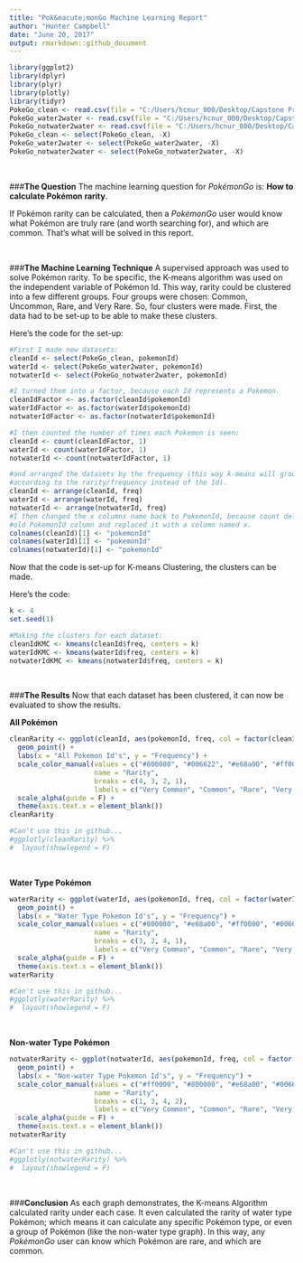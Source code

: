 ---
title: "Pok&eacute;monGo Machine Learning Report"
author: "Hunter Campbell"
date: "June 20, 2017"
output: rmarkdown::github_document
---

```{r echo = FALSE, message = FALSE}
library(ggplot2)
library(dplyr)
library(plyr)
library(plotly)
library(tidyr)
PokeGo_clean <- read.csv(file = "C:/Users/hcnur_000/Desktop/Capstone Project/Capstone Project Data Wrangling/PokeGo_clean.csv")
PokeGo_water2water <- read.csv(file = "C:/Users/hcnur_000/Desktop/Capstone Project/Capstone Project Data Wrangling/PokeGo_water2water.csv")
PokeGo_notwater2water <- read.csv(file = "C:/Users/hcnur_000/Desktop/Capstone Project/Capstone Project Data Wrangling/PokeGo_notwater2water.csv")
PokeGo_clean <- select(PokeGo_clean, -X)
PokeGo_water2water <- select(PokeGo_water2water, -X)
PokeGo_notwater2water <- select(PokeGo_notwater2water, -X)
```

<br>

###**The Question**
The machine learning question for *Pok&eacute;monGo* is: **How to calculate Pok&eacute;mon rarity**.

If Pok&eacute;mon rarity can be calculated, then a *Pok&eacute;monGo* user would know what Pok&eacute;mon are truly rare (and worth searching for), and which are common. That's what will be solved in this report.

<br>

###**The Machine Learning Technique**
A supervised approach was used to solve Pok&eacute;mon rarity. To be specific, the K-means algorithm was used on the independent variable of Pok&eacute;mon Id. This way, rarity could be clustered into a few different groups. Four groups were chosen: Common, Uncommon, Rare, and Very Rare. So, four clusters were made. First, the data had to be set-up to be able to make these clusters.

Here's the code for the set-up:

```{r}
#First I made new datasets:
cleanId <- select(PokeGo_clean, pokemonId)
waterId <- select(PokeGo_water2water, pokemonId)
notwaterId <- select(PokeGo_notwater2water, pokemonId)

#I turned them into a factor, because each Id represents a Pokemon.
cleanIdFactor <- as.factor(cleanId$pokemonId)
waterIdFactor <- as.factor(waterId$pokemonId)
notwaterIdFactor <- as.factor(notwaterId$pokemonId)

#I then counted the number of times each Pokemon is seen:
cleanId <- count(cleanIdFactor, 1)
waterId <- count(waterIdFactor, 1)
notwaterId <- count(notwaterIdFactor, 1)

#and arranged the datasets by the frequency (this way k-means will group it
#according to the rarity/frequency instead of the Id).
cleanId <- arrange(cleanId, freq)
waterId <- arrange(waterId, freq)
notwaterId <- arrange(notwaterId, freq)
#I then changed the x columns name back to PokemonId, because count deleted the 
#old PokemonId column and replaced it with a column named x.
colnames(cleanId)[1] <- "pokemonId"
colnames(waterId)[1] <- "pokemonId"
colnames(notwaterId)[1] <- "pokemonId"
```

Now that the code is set-up for K-means Clustering, the clusters can be made.

Here's the code:

```{r}
k <- 4
set.seed(1)

#Making the clusters for each dataset:
cleanIdKMC <- kmeans(cleanId$freq, centers = k)
waterIdKMC <- kmeans(waterId$freq, centers = k)
notwaterIdKMC <- kmeans(notwaterId$freq, centers = k)
```

<br>

###**The Results**
Now that each dataset has been clustered, it can now be evaluated to show the results.

**All Pok&eacute;mon**

```{r echo = FALSE, message = FALSE, fig.height = 3}
cleanRarity <- ggplot(cleanId, aes(pokemonId, freq, col = factor(cleanIdKMC$cluster), alpha = .5)) +
  geom_point() +
  labs(x = "All Pokemon Id's", y = "Frequency") +
  scale_color_manual(values = c("#800080", "#006622", "#e68a00", "#ff0000"),
                     name = "Rarity",
                     breaks = c(4, 3, 2, 1),
                     labels = c("Very Common", "Common", "Rare", "Very Rare")) +
  scale_alpha(guide = F) +
  theme(axis.text.x = element_blank())
cleanRarity

#Can't use this in github...
#ggplotly(cleanRarity) %>%
#  layout(showlegend = F)
```

<br>

**Water Type Pok&eacute;mon**

```{r echo = FALSE, message = FALSE, fig.height = 3}
waterRarity <- ggplot(waterId, aes(pokemonId, freq, col = factor(waterIdKMC$cluster), alpha = .5)) +
  geom_point() +
  labs(x = "Water Type Pokemon Id's", y = "Frequency") +
  scale_color_manual(values = c("#800080", "#e68a00", "#ff0000", "#006622"),
                     name = "Rarity",
                     breaks = c(3, 2, 4, 1),
                     labels = c("Very Common", "Common", "Rare", "Very Rare")) +
  scale_alpha(guide = F) +
  theme(axis.text.x = element_blank())
waterRarity

#Can't use this in github...
#ggplotly(waterRarity) %>%
#  layout(showlegend = F)
```

<br>

**Non-water Type Pok&eacute;mon**

```{r echo = FALSE, message = FALSE, fig.height = 3}
notwaterRarity <- ggplot(notwaterId, aes(pokemonId, freq, col = factor(notwaterIdKMC$cluster), alpha = .5)) +
  geom_point() +
  labs(x = "Non-water Type Pokemon Id's", y = "Frequency") +
  scale_color_manual(values = c("#ff0000", "#800080", "#e68a00", "#006622"),
                     name = "Rarity",
                     breaks = c(1, 3, 4, 2),
                     labels = c("Very Common", "Common", "Rare", "Very Rare")) +
  scale_alpha(guide = F) +
  theme(axis.text.x = element_blank())
notwaterRarity

#Can't use this in github...
#ggplotly(notwaterRarity) %>%
#  layout(showlegend = F)
```

<br>

###**Conclusion**
As each graph demonstrates, the K-means Algorithm calculated rarity under each case. It even calculated the rarity of water type Pok&eacute;mon; which means it can calculate any specific Pok&eacute;mon type, or even a group of Pok&eacute;mon (like the non-water type graph). In this way, any *Pok&eacute;monGo* user can know which Pok&eacute;mon are rare, and which are common.

<br>




